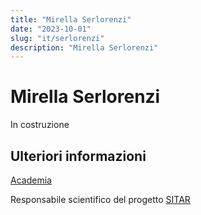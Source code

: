 ```yaml
---
title: "Mirella Serlorenzi"
date: "2023-10-01"
slug: "it/serlorenzi"
description: "Mirella Serlorenzi"
---
```


# Mirella Serlorenzi

In costruzione

## Ulteriori informazioni

<a href="https://archeologicaroma.academia.edu/MirellaSerlorenzi" target="_blank">Academia</a>

Responsabile scientifico del progetto <a href="https://www.archeositarproject.it/" target="_blank">SITAR</a>